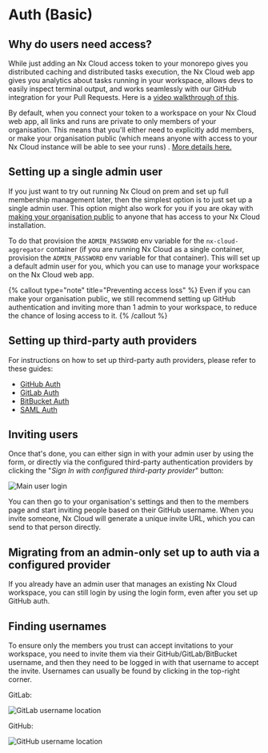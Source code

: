 # Auth (Basic)

## Why do users need access?

While just adding an Nx Cloud access token to your monorepo gives you distributed caching and distributed tasks
execution, the Nx Cloud web app gives you analytics about tasks running in your workspace, allows devs to easily inspect
terminal output, and works seamlessly with our GitHub integration for your Pull Requests. Here is
a [video walkthrough of this](https://youtu.be/GT7XIwG1i5A?t=409).

By default, when you connect your token to a workspace on your Nx Cloud web app, all links and runs are private to only
members of your organisation. This means that you'll either need to explicitly add members, or make your organisation
public (which means anyone with access to your Nx Cloud instance will be able to see your runs)
. [More details here.](/nx-cloud/account/users#managing-members)

## Setting up a single admin user

If you just want to try out running Nx Cloud on prem and set up full membership management later, then the simplest
option is to
just set up a single admin user. This option might also work for you if you are okay
with [making your organisation public](/nx-cloud/account/users#public-organizations) to anyone that has access to your
Nx Cloud installation.

To do that provision the `ADMIN_PASSWORD` env variable for the `nx-cloud-aggregator` container (if you are running Nx
Cloud as a single container, provision the `ADMIN_PASSWORD` env variable for that container). This will set up a
default admin user for you, which you can use to manage your workspace on the Nx Cloud web app.

{% callout type="note" title="Preventing access loss" %}
Even if you can make your organisation public, we still recommend setting up GitHub authentication and inviting more
than 1 admin to your workspace, to reduce the chance of losing access to it.
{% /callout %}

## Setting up third-party auth providers

For instructions on how to set up third-party auth providers, please refer to these guides:

- [GitHub Auth](/nx-cloud/private-cloud/auth-github)
- [GitLab Auth](/nx-cloud/private-cloud/auth-gitlab)
- [BitBucket Auth](/nx-cloud/private-cloud/auth-bitbucket)
- [SAML Auth](/nx-cloud/private-cloud/auth-saml)

## Inviting users

Once that's done, you can either sign in with your admin user by using the form, or
directly via the configured third-party authentication providers by clicking the "_Sign In with configured third-party provider_" button:

![Main user login](/nx-cloud/private/images/main-user-login.webp)

You can then go to your organisation's settings and then to the members page and start inviting people based on their GitHub username.
When you invite someone, Nx Cloud will generate a unique invite URL, which you can send to that person directly.

## Migrating from an admin-only set up to auth via a configured provider

If you already have an admin user that manages an existing Nx Cloud workspace, you can still login by using the login form, even after you set up
GitHub auth.

## Finding usernames

To ensure only the members you trust can accept invitations to your workspace, you need to invite them via their
GitHub/GitLab/BitBucket username, and then they need to be logged in with that username to accept the invite. Usernames
can usually be found by clicking in the top-right corner.

GitLab:

![GitLab username location](/nx-cloud/private/images/gitlab-username.png)

GitHub:

![GitHub username location](/nx-cloud/private/images/github-username.png)
